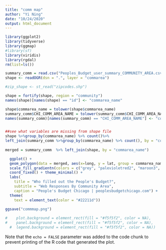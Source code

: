 ```yaml
---
title: "comm map"
author: "Yi Ning"
date: "10/24/2020"
output: html_document
---
```

```r
library(ggplot2)
library(tidyverse)
library(ggmap)
#library(sf)
library(viridis)
library(rgdal)
rm(list=ls())
```

```r
summary_comm = read.csv("Peoples_Budget_user_summary_COMMUNITY_AREA.csv")
shape <- readOGR(dsn = ".", layer = "commarea")

#zip_shape <- st_read("zipcodes.shp")
```

```r
shape = fortify(shape, region = "community")
names(shape)[names(shape) == "id"] <- "commarea_name"

shape$commarea_name = tolower(shape$commarea_name)
summary_comm$CHI_COMM_AREA_NAME = tolower(summary_comm$CHI_COMM_AREA_NAME)
names(summary_comm)[names(summary_comm) == "CHI_COMM_AREA_NAME"] <- "commarea_name"


##see what variables are missing from shape file
shape %>%group_by(commarea_name) %>% count()%>%
left_join(summary_comm %>%group_by(commarea_name) %>% count(), by = "commarea_name") %>% arrange(-desc(n.y))
  
merged = summary_comm  %>% left_join(shape, by = "commarea_name")

  ggplot() +
  geom_polygon(data = merged, aes(x=long, y = lat, group = commarea_name, fill = count), color="black") +
  scale_fill_gradientn(colors = c("grey", "palevioletred2", "maroon3", "maroon4")) +
  coord_fixed() + theme_minimal() + 
  labs(
    title = "Who filled out the People's Budget?",
    subtitle = "Web Responses By Community Area",
    caption = "People's Budget Chicago | peoplesbudgetchicago.com") +
  theme(
    text = element_text(color = "#22211d"))
  
ggsave("commmap.png")

#    plot.background = element_rect(fill = "#f5f5f2", color = NA),
#    panel.background = element_rect(fill = "#f5f5f2", color = NA),
  #  legend.background = element_rect(fill = "#f5f5f2", color = NA))
```



Note that the `echo = FALSE` parameter was added to the code chunk to prevent printing of the R code that generated the plot.
